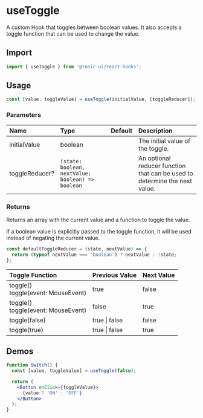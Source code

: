 # useToggle

A custom Hook that toggles between boolean values. It also accepts a toggle function that can be used to change the value.

## Import

```js
import { useToggle } from '@tonic-ui/react-hooks';
```

## Usage

```js
const [value, toggleValue] = useToggle(initialValue, [toggleReducer]);
```

### Parameters

| Name | Type | Default | Description |
| :--- | :--- | :------ | :---------- |
| initialValue | boolean | | The initial value of the toggle. |
| toggleReducer? | `(state: boolean, nextValue: boolean) => boolean` | | An optional reducer function that can be used to determine the next value. |

### Returns

Returns an array with the current value and a function to toggle the value.

If a boolean value is explicitly passed to the toggle function, it will be used instead of negating the current value.

```js
const defaultToggleReducer = (state, nextValue) => {
  return (typeof nextValue === 'boolean') ? nextValue : !state;
};
```

| Toggle Function | Previous Value | Next Value |
| :-------------- | :------------- | :--------- |
| toggle()<br/>toggle(event: MouseEvent) | true | false |
| toggle()<br/>toggle(event: MouseEvent) | false | true |
| toggle(false) | true \| false | false |
| toggle(true) | true \| false | true |

## Demos

```jsx
function Switch() {
  const [value, toggleValue] = useToggle(false);

  return (
    <Button onClick={toggleValue}>
      {value ? 'ON' : 'OFF'}
    </Button>
  );
}
```
